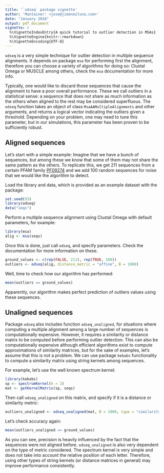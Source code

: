 ```yaml
---
title: '`odseq` package vignette'
author: 'Mantainer: <jose@jimenezluna.com>'
date: "January 2016"
output: pdf_document
vignette: >
  %\VignetteIndexEntry{A quick tutorial to outlier detection in MSAs}
  %\VignetteEngine{knitr::rmarkdown}
  %\VignetteEncoding{UTF-8}  
---
```


`odseq` is a very simple technique for outlier detection in multiple sequence alignments. It depends on package `msa` for performing first the alignment, therefore you can choose a variety of algorithms for doing so: Clustal Omega or MUSCLE among others, check the `msa` documentation for more info.

Typically, one would like to discard those sequences that cause the alignment to have a poor overall performance. These we call outliers in a statistical sense: a sequence that does not share as much information as the others when aligned to the rest may be considered superfluous. The `odseq` function takes an object of class `MsaAAMultipleAlignments` and other arguments, and returns a logical vector indicating the outliers given a threshold. Depending on your problem, one may need to tune this parameter, but in our simulations, this parameter has been proven to be sufficiently robust.

## Aligned sequences

Let's start with a simple example: Imagine that we have a bunch of sequences, but among these we know that some of them may not share the same pattern as the others. To replicate this, we get 211 sequences from a certain PFAM family [PF09274](http://pfam.xfam.org/family/PF09274) and we add 100 random sequences for noise that we would like the algorithm to detect.

Load the library and data, which is provided as an example dataset with the package:

```r
set.seed(93)
library(odseq)
data("seqs")
```

Perform a multiple sequence alignment using Clustal Omega with default parameters, for example:

```r
library(msa)
alig <- msa(seqs)
```

Once this is done, just call `odseq`, and specify parameters. Check the documentation for more information on these.

```r
ground_values <- c(rep(FALSE, 211), rep(TRUE, 100))
outliers <- odseq(alig, distance_metric = "affine", B = 1000)
```

Well, time to check how our algorithm has performed:

```r
mean(outliers == ground_values)
```

Apparently, our algorithm makes perfect prediction of outliers values using these sequences.


## Unaligned sequences

Package `odseq` also includes function `odseq_unaligned`, for situations where computing a multiple alignment among a large number of sequences is computationally expensive. However, it requires a similarity or distance matrix to be computed before performing outlier detection. This can also be computationally expensive although efficient algorithms exist to compute approximations of similarity matrices, but for the sake of examples, let's assume that this is not a problem. We can use package `kebabs` functionality to compute a similarity matrix using string kernels among sequences.

For example, let's use the well known spectrum kernel:

```r
library(kebabs)
sp <- spectrumKernel(k = 3)
mat <- getKernelMatrix(sp, seqs)
```

Then call `odseq_unaligned` on this matrix, and specify if it is a distance or similarity metric:

```r
outliers_unaligned <- odseq_unaligned(mat, B = 1000, type = "similarity")
```


Let's check accuracy again:

```r
mean(outliers_unaligned == ground_values)
```

As you can see, precision is heavily influenced by the fact that the sequences were not aligned before. `odseq_unaligned` is also very dependent on the type of metric considered. The spectrum kernel is very simple and does not take into account the relative position of each letter. Therefore, using other types of string kernels (or distance matrices in general) may improve performance consistently.
